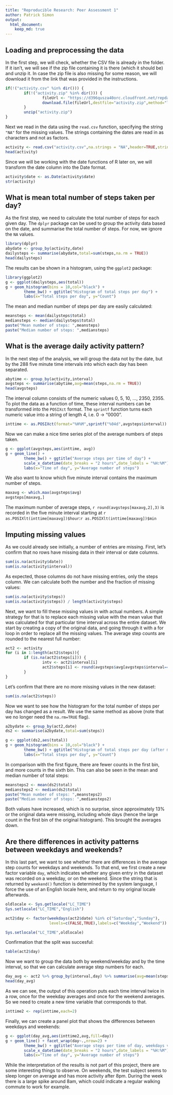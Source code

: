 ```yaml
---
title: "Reproducible Research: Peer Assessment 1"
author: Patrick Simon
output: 
  html_document:
    keep_md: true
---
```



## Loading and preprocessing the data

In the first step, we will check, whether the CSV file is already in the folder. If it isn't, we will see if the zip file containing it is there (which it should be) and unzip it. In case the zip file is also missing for some reason, we will download it from the link that was provided in the instructions.

```r
if(!("activity.csv" %in% dir())) {
        if(!("activity.zip" %in% dir())) {
                fileUrl <- "https://d396qusza40orc.cloudfront.net/repdata%2Fdata%2Factivity.zip"
                download.file(fileUrl,destfile="activity.zip",method="libcurl")
        } 
        unzip("activity.zip")
} 
```

Next we read in the data using the `read.csv` function, specifying the string `"NA"` for the missing values. The strings containing the dates are read in as characters and not as factors.

```r
activity <- read.csv("activity.csv",na.strings = "NA",header=TRUE,stringsAsFactors=FALSE)
head(activity)
```

Since we will be working with the date functions of R later on, we will transform the date column into the Date format.

```r
activity$date <- as.Date(activity$date)
str(activity)
```

## What is mean total number of steps taken per day?
As the first step, we need to calculate the total number of steps for each given day. The `dplyr` package can be used to group the activity data based on the date, and summarise the total number of steps. For now, we ignore the `NA` values.

```r
library(dplyr)
abydate <- group_by(activity,date)
dailysteps <- summarise(abydate,total=sum(steps,na.rm = TRUE))
head(dailysteps)
```

The results can be shown in a histogram, using the `ggplot2` package:

```r
library(ggplot2)
g <- ggplot(dailysteps,aes(total))
g + geom_histogram(bins = 10,col="black") + 
        theme_bw() + ggtitle("Histogram of total steps per day") +
        labs(x="Total steps per day", y="Count") 
```

The mean and median number of steps per day are easily calculated:

```r
meansteps <- mean(dailysteps$total)
mediansteps <- median(dailysteps$total)
paste("Mean number of steps: ",meansteps)
paste("Median number of steps: ",mediansteps)
```


## What is the average daily activity pattern?
In the next step of the analysis, we will group the data not by the date, but by the 288 five minute time intervals into which each day has been separated.

```r
abytime <- group_by(activity,interval)
avgsteps <- summarise(abytime,avg=mean(steps,na.rm = TRUE))
head(avgsteps)
```

The interval column consists of the numeric values 0, 5, 10, ..., 2350, 2355. To plot the data as a function of time, these interval numbers can be transformed into the `POSIXct` format. The `sprintf` function turns each numeric value into a string of length 4, i.e. 0 -> "0000".

```r
inttime <- as.POSIXct(format="%H%M",sprintf("%04d",avgsteps$interval))
```

Now we can make a nice time series plot of the average numbers of steps taken.

```r
g <- ggplot(avgsteps,aes(inttime, avg))
g + geom_line() +
        theme_bw() + ggtitle("Average steps per time of day") +
        scale_x_datetime(date_breaks = "2 hours",date_labels = "%H:%M") +
        labs(x="Time of day", y="Average number of steps") 
```

We also want to know which five minute interval contains the maximum number of steps.

```r
maxavg <- which.max(avgsteps$avg)
avgsteps[maxavg,]
```

The maximum number of average steps, `r round(avgsteps[maxavg,2],3)` is recorded in the five minute interval starting at `r as.POSIXlt(inttime[maxavg])$hour`:`r as.POSIXlt(inttime[maxavg])$min`



## Imputing missing values
As we could already see initially, a number of entries are missing. First, let's confirm that no rows have missing data in their interval or date columns.

```r
sum(is.na(activity$date))
sum(is.na(activity$interval))
```

As expected, those columns do not have missing entries, only the steps column. We can calculate both the number and the fraction of missing values:

```r
sum(is.na(activity$steps))
sum(is.na(activity$steps)) / length(activity$steps)
```

Next, we want to fill these missing values in with actual numbers. A simple strategy for that is to replace each missing value with the mean value that was calculated for that particular time interval across the entire dataset. We start by creating a copy of the original data, and going through it with a for loop in order to replace all the missing values. The average step counts are rounded to the nearest full number:

```r
act2 <- activity
for (i in 1:length(act2$steps)){
        if (is.na(act2$steps[i])) {
                intv <- act2$interval[i]
                act2$steps[i] <- round(avgsteps$avg[avgsteps$interval==intv])
        }
}
```

Let's confirm that there are no more missing values in the new dataset:

```r
sum(is.na(act2$steps))
```

Now we want to see how the histogram for the total number of steps per day has changed as a result. We use the same method as above (note that we no longer need the `na.rm=TRUE` flag).

```r
a2bydate <- group_by(act2,date)
ds2 <- summarise(a2bydate,total=sum(steps))

g <- ggplot(ds2,aes(total))
g + geom_histogram(bins = 10,col="black") + 
        theme_bw() + ggtitle("Histogram of total steps per day (after missing values were imputed") +
        labs(x="Total steps per day", y="Count") 
```

In comparison with the first figure, there are fewer counts in the first bin, and more counts in the sixth bin. This can also be seen in the mean and median number of total steps:

```r
meansteps2 <- mean(ds2$total)
mediansteps2 <- median(ds2$total)
paste("Mean number of steps: ",meansteps2)
paste("Median number of steps: ",mediansteps2)
```

Both values have increased, which is no surprise, since approximately 13% or the original data were missing, including whole days (hence the large count in the first bin of the original histogram). This brought the averages down.


## Are there differences in activity patterns between weekdays and weekends?
In this last part, we want to see whether there are differences in the average step counts for weekdays and weekends. To that end, we first create a new factor variable `day`, which indicates whether any given entry in the dataset was recorded on a weekday, or on the weekend. Since the string that is returned by `weekend()` function is determined by the system language, I force the use of an English locale here, and return to my original locale afterwards.

```r
oldlocale <- Sys.getlocale("LC_TIME")
Sys.setlocale("LC_TIME","English")

act2$day <- factor(weekdays(act2$date) %in% c("Saturday","Sunday"),
                   levels=c(FALSE,TRUE),labels=c("Weekday","Weekend"))

Sys.setlocale("LC_TIME",oldlocale)
```

Confirmation that the split was succesful:

```r
table(act2$day)
```

Now we want to group the data both by weekend/weekday and by the time interval, so that we can calculate average step numbers for each.

```r
day_avg <- act2 %>% group_by(interval,day) %>% summarise(avg=mean(steps))
head(day_avg)
```

As we can see, the output of this operation puts each time interval twice in a row, once for the weekday averages and once for the weekend averages. So we need to create a new time variable that corresponds to that.

```r
inttime2 <- rep(inttime,each=2)
```

Finally, we can create a panel plot that shows the differences between weekdays and weekends:

```r
g <- ggplot(day_avg,aes(inttime2,avg,fill=day))
g + geom_line() + facet_wrap(day~.,nrow=2) +
        theme_bw() + ggtitle("Average steps per time of day, weekdays vs. weekend") +
        scale_x_datetime(date_breaks = "2 hours",date_labels = "%H:%M") +
        labs(x="Time of day", y="Average number of steps") 
```

While the interpretation of the results is not part of this project, there are some interesting things to observe. On weekends, the test subject seems to sleep longer on average and has more activity after 8pm. During the week there is a large spike around 8am, which could indicate a regular walking commute to work for example.


